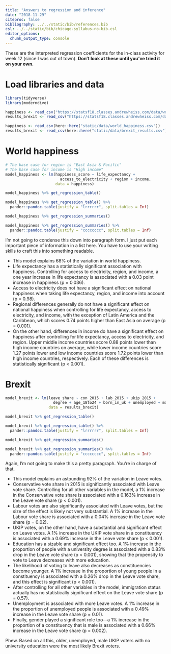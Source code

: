 ```yaml
---
title: "Answers to regression and inference"
date: "2018-11-29"
citeproc: false
bibliography: ../../static/bib/references.bib
csl: ../../static/bib/chicago-syllabus-no-bib.csl
editor_options: 
  chunk_output_type: console
---
```


These are the interpreted regression coefficients for the in-class activity for week 12 (since I was out of town). **Don't look at these until you've tried it on your own.**

# Load libraries and data

```r
library(tidyverse)
library(moderndive)
```

```r
happiness <- read_csv("https://statsf18.classes.andrewheiss.com/data/world_happiness.csv")
results_brexit <- read_csv("https://statsf18.classes.andrewheiss.com/data/brexit_results.csv")
```

```r
happiness <- read_csv(here::here("static/data/world_happiness.csv"))
results_brexit <- read_csv(here::here("static/data/brexit_results.csv"))
```


# World happiness

```r
# The base case for region is "East Asia & Pacific"
# The base case for income is "High income"
model_happiness <- lm(happiness_score ~ life_expectancy + 
                        access_to_electricity + region + income, 
                      data = happiness)
```

```r
model_happiness %>% get_regression_table()
```

```r
model_happiness %>% get_regression_table() %>% 
  pander::pandoc.table(justify = "lrrrrrr", split.tables = Inf)
```

```r
model_happiness %>% get_regression_summaries()
```

```r
model_happiness %>% get_regression_summaries() %>% 
  pander::pandoc.table(justify = "cccccccc", split.tables = Inf)
```

I'm not going to condense this down into paragraph form. I just put each important piece of information in a list here. You have to use your writing skills to craft this into something readable.

- This model explains 68% of the variation in world happiness.
- Life expectancy has a statistically significant association with happiness. Controlling for access to electricity, region, and income, a one year increase in life expectancy is associated with a 0.03 point increase in happiness (p = 0.036).
- Access to electricity does not have a significant effect on national happiness when taking life expectancy, region, and income into account (p = 0.98).
- Regional differences generally do not have a significant effect on national happiness when controlling for life expectancy, access to electricity, and income, with the exception of Latin America and the Caribbean, which scores 0.74 points higher than East Asia on average (p = 0.001).
- On the other hand, differences in income do have a significant effect on happiness after controlling for life expectancy, access to electricity, and region. Upper middle income countries score 0.88 points lower than high income countries on average, while lower income countries score 1.27 points lower and low income countries score 1.72 points lower than high income countries, respectively. Each of these differences is statistically significant (p < 0.001).

# Brexit

```r
model_brexit <- lm(leave_share ~ con_2015 + lab_2015 + ukip_2015 +
                     degree + age_18to24 + born_in_uk + unemployed + male, 
                   data = results_brexit)
```

```r
model_brexit %>% get_regression_table()
```

```r
model_brexit %>% get_regression_table() %>% 
  pander::pandoc.table(justify = "lrrrrrr", split.tables = Inf)
```

```r
model_brexit %>% get_regression_summaries()
```

```r
model_brexit %>% get_regression_summaries() %>% 
  pander::pandoc.table(justify = "cccccccc", split.tables = Inf)
```

Again, I'm not going to make this a pretty paragraph. You're in charge of that.

- This model explains an astounding 92% of the variation in Leave votes.
- Conservative vote share in 2015 is significantly associated with Leave vote share. Controlling for all other variables in the model, a 1% increase in the Conservative vote share is associated with a 0.163% increase in the Leave vote share (p < 0.001).
- Labour votes are also significantly associated with Leave votes, but the size of the effect is likely not very substantial. A 1% increase in the Labour vote share is associated with a 0.04% increase in the Leave vote share (p = 0.02).
- UKIP votes, on the other hand, have a substantial and significant effect on Leave votes. A 1% increase in the UKIP vote share in a constituency is associated with a 0.69% increase in the Leave vote share (p < 0.001).
- Education has a sizable and significant effect too. A 1% increase in the proportion of people with a university degree is associated with a 0.83% drop in the Leave vote share (p < 0.001), showing that the propensity to vote to Leave decreases with more education.
- The likelihood of voting to leave also decreases as constituencies become younger. A 1% increase in the proportion of young people in a constituency is associated with a 0.26% drop in the Leave vote share, and this effect is significant (p < 0.001).
- After controlling for all other variables in the model, immigration status actually has no statistically significant effect on the Leave vote share (p = 0.57).
- Unemployment is associated with more Leave votes. A 1% increase in the proportion of unemployed people is associated with a 0.49% increase in the Leave vote share (p = 0.01).
- Finally, gender played a significant role too—a 1% increase in the proportion of a constituency that is male is associated with a 0.66% increase in the Leave vote share (p = 0.002).

Phew. Based on all this, older, unemployed, male UKIP voters with no university education were the most likely Brexit voters.
